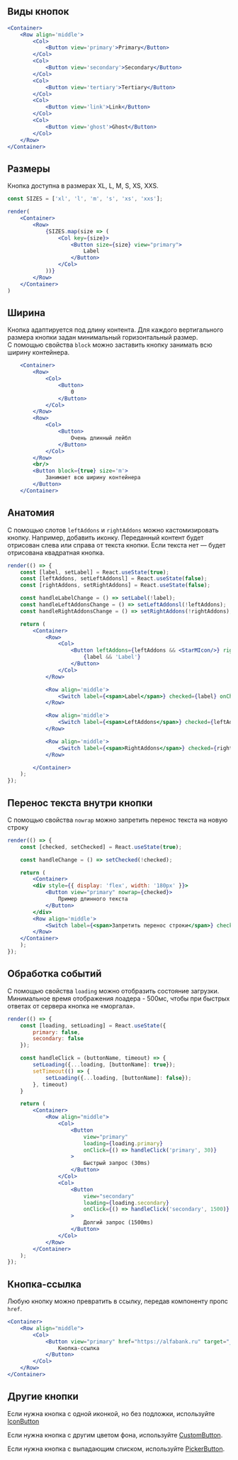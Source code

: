 
## Виды кнопок

```jsx live
<Container>
    <Row align='middle'>
        <Col>
            <Button view='primary'>Primary</Button>
        </Col>
        <Col>
            <Button view='secondary'>Secondary</Button>
        </Col>
        <Col>
            <Button view='tertiary'>Tertiary</Button>
        </Col>
        <Col>
            <Button view='link'>Link</Button>
        </Col>
        <Col>
            <Button view='ghost'>Ghost</Button>
        </Col>
    </Row>
</Container>
```

## Размеры

Кнопка доступна в размерах XL, L, M, S, XS, XXS.

```jsx live
const SIZES = ['xl', 'l', 'm', 's', 'xs', 'xxs'];

render(
    <Container>
        <Row>
            {SIZES.map(size => (
                <Col key={size}>
                    <Button size={size} view="primary">
                        Label
                    </Button>
                </Col>
            ))}
        </Row>
    </Container>
)
```

## Ширина 
Кнопка адаптируется под длину контента. Для каждого вертигального размера кнопки задан минимальный горизонтальный размер. 
С помощью свойства `block` можно заставить кнопку занимать всю ширину контейнера.

```jsx live
    <Container>
        <Row>
            <Col>
                <Button>
                    0
                </Button>
            </Col>
        </Row>
        <Row>
            <Col>
                <Button>
                    Очень длинный лейбл
                </Button>
            </Col>
        </Row>
        <br/>
        <Button block={true} size='m'>
            Занимает всю ширину контейнера
        </Button>
    </Container>
```

## Анатомия

С помощью слотов `leftAddons` и `rightAddons` можно кастомизировать кнопку. Например, добавить иконку.
Переданный контент будет отрисован слева или справа от текста кнопки. Если текста нет — будет отрисована квадратная кнопка.

```jsx live
render(() => {
    const [label, setLabel] = React.useState(true);
    const [leftAddons, setLeftAddonsl] = React.useState(false);
    const [rightAddons, setRightAddons] = React.useState(false);

    const handleLabelChange = () => setLabel(!label);
    const handleLeftAddonsChange = () => setLeftAddonsl(!leftAddons);
    const handleRightAddonsChange = () => setRightAddons(!rightAddons);

    return (
        <Container>
            <Row>
                <Col>
                    <Button leftAddons={leftAddons && <StarMIcon/>} rightAddons={rightAddons && <StarMIcon/>} view="primary">
                        {label && 'Label'}
                    </Button>
                </Col>
            </Row>

            <Row align='middle'>
                <Switch label={<span>Label</span>} checked={label} onChange={handleLabelChange} />
            </Row>

            <Row align='middle'>
                <Switch label={<span>LeftAddons</span>} checked={leftAddons} onChange={handleLeftAddonsChange} />
            </Row>

            <Row align='middle'>
                <Switch label={<span>RightAddons</span>} checked={rightAddons} onChange={handleRightAddonsChange} />
            </Row>

        </Container>
    );
});
```

## Перенос текста внутри кнопки

С помощью свойства `nowrap` можно запретить перенос текста на новую строку

```jsx live
render(() => {
    const [checked, setChecked] = React.useState(true);

    const handleChange = () => setChecked(!checked);

    return (
        <Container>
        <div style={{ display: 'flex', width: '180px' }}>
            <Button view="primary" nowrap={checked}>
                Пример длинного текста 
            </Button>
        </div>
        <Row align='middle'>
            <Switch label={<span>Запретить перенос строки</span>} checked={checked} onChange={handleChange} />
        </Row>
    </Container>
    );
});
```

## Обработка событий

С помощью свойства `loading` можно отобразить состояние загрузки.
Минимальное время отображения лоадера - 500мс, чтобы при быстрых ответах от сервера кнопка не «моргала».

```jsx live expanded
render(() => {
    const [loading, setLoading] = React.useState({
        primary: false,
        secondary: false
    });

    const handleClick = (buttonName, timeout) => {
        setLoading({...loading, [buttonName]: true});
        setTimeout(() => {
            setLoading({...loading, [buttonName]: false});
        }, timeout)
    }

    return (
        <Container>
            <Row align="middle">
                <Col>
                    <Button
                        view="primary"
                        loading={loading.primary}
                        onClick={() => handleClick('primary', 30)}
                    >
                        Быстрый запрос (30ms)
                    </Button>
                </Col>
                <Col>
                    <Button
                        view="secondary"
                        loading={loading.secondary}
                        onClick={() => handleClick('secondary', 1500)}
                    >
                        Долгий запрос (1500ms)
                    </Button>
                </Col>
            </Row>
        </Container>
    );
});
```

## Кнопка-ссылка

Любую кнопку можно превратить в ссылку, передав компоненту пропс `href`.

```jsx live
<Container>
    <Row align="middle">
        <Col>
            <Button view="primary" href="https://alfabank.ru" target="_blank">
                Кнопка-ссылка
            </Button>
        </Col>
    </Row>
</Container>
```

## Другие кнопки

Если нужна кнопка с одной иконкой, но без подложки, используйте <a href="/docs/компоненты-iconbutton--icon-button">IconButton</a>

Если нужна кнопка с другим цветом фона, используйте <a href="/docs/компоненты-custombutton--custom-button">CustomButton</a>.

Если нужна кнопка с выпадающим списком, используйте <a href="/docs/компоненты-pickerbutton--picker-button">PickerButton</a>.
